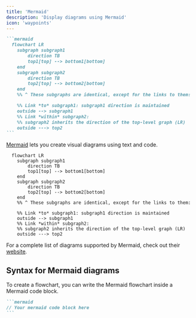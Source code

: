 ```yaml
---
title: 'Mermaid'
description: 'Display diagrams using Mermaid'
icon: 'waypoints'
---
```


<RequestExample>

````md Mermaid Flowchart Example
```mermaid
  flowchart LR
    subgraph subgraph1
        direction TB
        top1[top] --> bottom1[bottom]
    end
    subgraph subgraph2
        direction TB
        top2[top] --> bottom2[bottom]
    end
    %% ^ These subgraphs are identical, except for the links to them:

    %% Link *to* subgraph1: subgraph1 direction is maintained
    outside --> subgraph1
    %% Link *within* subgraph2:
    %% subgraph2 inherits the direction of the top-level graph (LR)
    outside ---> top2
```
````

</RequestExample>

[Mermaid](https://mermaid.js.org/) lets you create visual diagrams using text and code.

```mermaid
  flowchart LR
    subgraph subgraph1
        direction TB
        top1[top] --> bottom1[bottom]
    end
    subgraph subgraph2
        direction TB
        top2[top] --> bottom2[bottom]
    end
    %% ^ These subgraphs are identical, except for the links to them:

    %% Link *to* subgraph1: subgraph1 direction is maintained
    outside --> subgraph1
    %% Link *within* subgraph2:
    %% subgraph2 inherits the direction of the top-level graph (LR)
    outside ---> top2
```

For a complete list of diagrams supported by Mermaid, check out their [website](https://mermaid.js.org/).

## Syntax for Mermaid diagrams

To create a flowchart, you can write the Mermaid flowchart inside a Mermaid code block.

````md
```mermaid
// Your mermaid code block here
```
````
